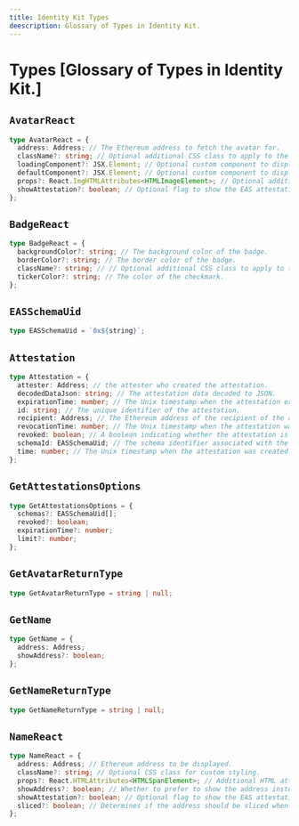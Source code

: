 ```yaml
---
title: Identity Kit Types
deescription: Glossary of Types in Identity Kit.
---
```


# Types [Glossary of Types in Identity Kit.]

## `AvatarReact`

```ts
type AvatarReact = {
  address: Address; // The Ethereum address to fetch the avatar for.
  className?: string; // Optional additional CSS class to apply to the avatar.
  loadingComponent?: JSX.Element; // Optional custom component to display while the avatar data is loading.
  defaultComponent?: JSX.Element; // Optional custom component to display when no ENS name or avatar is available.
  props?: React.ImgHTMLAttributes<HTMLImageElement>; // Optional additional image attributes to apply to the avatar.
  showAttestation?: boolean; // Optional flag to show the EAS attestation badge.
};
```

## `BadgeReact`

```ts
type BadgeReact = {
  backgroundColor?: string; // The background color of the badge.
  borderColor?: string; // The border color of the badge.
  className?: string; // // Optional additional CSS class to apply to the badge.
  tickerColor?: string; // The color of the checkmark.
};
```

## `EASSchemaUid`

```ts
type EASSchemaUid = `0x${string}`;
```

## `Attestation`

```ts
type Attestation = {
  attester: Address; // the attester who created the attestation.
  decodedDataJson: string; // The attestation data decoded to JSON.
  expirationTime: number; // The Unix timestamp when the attestation expires (0 for no expiration).
  id: string; // The unique identifier of the attestation.
  recipient: Address; // The Ethereum address of the recipient of the attestation.
  revocationTime: number; // The Unix timestamp when the attestation was revoked, if applicable.
  revoked: boolean; // A boolean indicating whether the attestation is revocable or not.
  schemaId: EASSchemaUid; // The schema identifier associated with the attestation.
  time: number; // The Unix timestamp when the attestation was created.
};
```

## `GetAttestationsOptions`

```ts
type GetAttestationsOptions = {
  schemas?: EASSchemaUid[];
  revoked?: boolean;
  expirationTime?: number;
  limit?: number;
};
```

## `GetAvatarReturnType`

```ts
type GetAvatarReturnType = string | null;
```

## `GetName`

```ts
type GetName = {
  address: Address;
  showAddress?: boolean;
};
```

## `GetNameReturnType`

```ts
type GetNameReturnType = string | null;
```

## `NameReact`

```ts
type NameReact = {
  address: Address; // Ethereum address to be displayed.
  className?: string; // Optional CSS class for custom styling.
  props?: React.HTMLAttributes<HTMLSpanElement>; // Additional HTML attributes for the span element.
  showAddress?: boolean; // Whether to prefer to show the address instead of the ENS name.
  showAttestation?: boolean; // Optional flag to show the EAS attestation badge.
  sliced?: boolean; // Determines if the address should be sliced when no ENS name is available.
};
```
